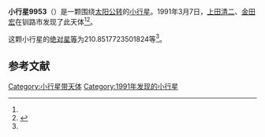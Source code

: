 {{Infobox planet
| bgcolour = #FFFFC0
| name = 9953
| symbol = 
| image = 
| caption = 
| discovery = yes
| discovery_ref = 
| discoverer = [[上田清二|上田清二]]、[[金田宏|金田宏]]
| discovery_site = [[钏路市|钏路市]] 
| discovered = 1991年3月7日
| designations = yes
| mp_name = 
| named_after = 
| alt_names = 1991 EB/ 1985 XJ
| mp_category = [[主带小行星|主带小行星]]
| orbit_ref = <ref name="a">[http://ssd.jpl.nasa.gov/sbdb.cgi?sstr=9953 9953] {{Wayback|url=http://ssd.jpl.nasa.gov/sbdb.cgi?sstr=9953 |date=20210717072134 }}，小行星數據庫瀏覽器（JPL Small-Body Database Browser）－[[美国国家航空航天局|美国国家航空航天局]]喷气推进实验室</ref>
| epoch = 2456400.5 (2013年4月18日更新)
| aphelion = {{convert|2.945112991553833|AU|km|3|abbr=on|lk=out}}
| perihelion = {{convert|2.30522364783808|AU|km|3|abbr=on}}
| semimajor = {{convert|2.625168319695956|AU|km|3|abbr=on}}
| eccentricity = 0.12187587
| period = 1553.581921 [[日|日]]<br />4.25[[儒略年|儒略年]]
| avg_speed = 
| inclination = 2.831968661944101
| asc_node = 255.9407899554125
| mean_anomaly = 
| arg_peri = 210.8517723501824
| satellites = 
| physical_characteristics = yes
| dimensions = 
| mass = 
| density = 
| surface_grav = 
| escape_velocity = 
| sidereal_day = 
| axial_tilt = 
| pole_ecliptic_lat = 
| pole_ecliptic_lon = 
| albedo = 
| temperatures= 
| temp_name1 = 
| mean_temp_1 = 
| max_temp_1 = 
| temp_name2 = 
| max_temp_2 = 
| spectral_type = 
| abs_magnitude = 210.8517723501824
}}

'''小行星9953'''（{{lang-en|9953}}）是一颗围绕[[太阳|太阳]][[公转|公转]]的[[小行星|小行星]]。1991年3月7日，[[上田清二|上田清二]]、[[金田宏|金田宏]]在钏路市发现了此天体<ref name="a" /><ref>{{cite news|title=小行星列表|url=http://cfa-www.harvard.edu/iau/lists/NumberedMPs.txt|accessdate=2013-07-08|newspaper=哈佛大学|archive-date=2008-05-17|archive-url=https://web.archive.org/web/20080517010638/http://cfa-www.harvard.edu/iau/lists/NumberedMPs.txt|dead-url=no}}</ref>。

这颗小行星的[[绝对星等|绝对星等]]为210.8517723501824等<ref name="a" />。

==参考文献==
{{reflist}}
{{Minor Planet Number|[[小行星9952|小行星9952]]|[[小行星9954|小行星9954]]}}

{{小天体}}

[[Category:小行星带天体|Category:小行星带天体]]
[[Category:1991年发现的小行星|Category:1991年发现的小行星]]

{{asteroid-stub}}